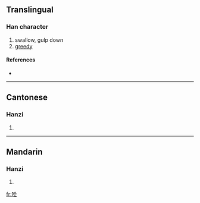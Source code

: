 {{also|噲}}
==Translingual==

===Han character===
{{Han char|rn=30|rad=口|as=06|sn=9|four=|canj=口人一戈 (ROMI)}}

# swallow, gulp down
# [[greedy]]

====References====
* {{Han ref|kx=0189.271|hdz=10619.020|uh=54D9|ud=21721}}

----

==Cantonese==

===Hanzi===
{{yue-hanzi|jyut=|y=faai3|tra=噲}}

# {{defn|Cantonese}}

----

==Mandarin==

===Hanzi===
{{cmn-hanzi|tra=噲|pin=[[kuài]] ([[kuai4]]), [[yùn]] ([[yun4]])|wg=k'uai<sup>4</sup>, yün<sup>4</sup>}}

# {{defn|Mandarin}}

[[fr:哙]]